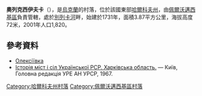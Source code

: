 {{coord|49|23|29|N|36|17|17|E|scale:100000_region:UA|display=title}}

'''奧列克西伊夫卡'''（{{lang-uk|Олексіївка}}），是[[烏克蘭|烏克蘭]]的村落，位於該國東部[[哈爾科夫州|哈爾科夫州]]，由[[佩爾沃邁西基區|佩爾沃邁西基區]]負責管轄，處於[[別列卡河|別列卡河]]畔，始建於1731年，面積3.87平方公里，海拔高度72米，2001年人口1,820。

==參考資料==
*[http://w1.c1.rada.gov.ua/pls/z7502/A005?rdat1=15.09.2011&rf7571=33878 Олексіївка]{{dead link|date=2017年12月 |bot=InternetArchiveBot |fix-attempted=yes }}
* [https://web.archive.org/web/20100719123003/http://www.igsu.org.ua/Harkovskja.obl/Pervomajskij.rajon/Alekseevka.html Історія міст і сіл Української РСР. Харківська область.] — Київ, Головна редакція УРЕ АН УРСР, 1967.

{{DEFAULTSORT:Олексіївка}}
[[Category:哈爾科夫州村落|Category:哈爾科夫州村落]]
[[Category:佩爾沃邁西基區村落|Category:佩爾沃邁西基區村落]]


{{Kharkiv-geo-stub}}